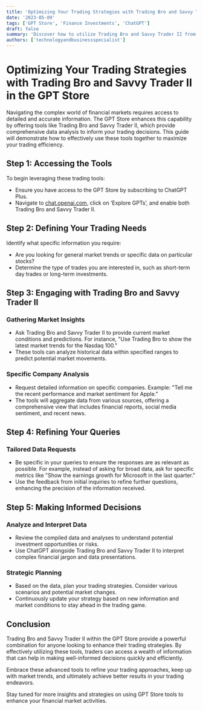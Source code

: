 ```yaml
---
title: 'Optimizing Your Trading Strategies with Trading Bro and Savvy Trader II in the GPT Store'
date: '2023-05-09'
tags: ['GPT Store', 'Finance Investments', 'ChatGPT']
draft: false
summary: 'Discover how to utilize Trading Bro and Savvy Trader II from the GPT Store to streamline your market research and decision-making processes. This guide provides practical tips on how to use these tools effectively to gather and analyze financial data.'
authors: ['technologyandbusinessspecialist']
---
```


# Optimizing Your Trading Strategies with Trading Bro and Savvy Trader II in the GPT Store

Navigating the complex world of financial markets requires access to detailed and accurate information. The GPT Store enhances this capability by offering tools like Trading Bro and Savvy Trader II, which provide comprehensive data analysis to inform your trading decisions. This guide will demonstrate how to effectively use these tools together to maximize your trading efficiency.

## Step 1: Accessing the Tools

To begin leveraging these trading tools:
- Ensure you have access to the GPT Store by subscribing to ChatGPT Plus.
- Navigate to [chat.openai.com](https://chat.openai.com), click on ‘Explore GPTs’, and enable both Trading Bro and Savvy Trader II.

## Step 2: Defining Your Trading Needs

Identify what specific information you require:
- Are you looking for general market trends or specific data on particular stocks?
- Determine the type of trades you are interested in, such as short-term day trades or long-term investments.

## Step 3: Engaging with Trading Bro and Savvy Trader II

### Gathering Market Insights
- Ask Trading Bro and Savvy Trader II to provide current market conditions and predictions. For instance, "Use Trading Bro to show the latest market trends for the Nasdaq 100."
- These tools can analyze historical data within specified ranges to predict potential market movements.

### Specific Company Analysis
- Request detailed information on specific companies. Example: "Tell me the recent performance and market sentiment for Apple."
- The tools will aggregate data from various sources, offering a comprehensive view that includes financial reports, social media sentiment, and recent news.

## Step 4: Refining Your Queries

### Tailored Data Requests
- Be specific in your queries to ensure the responses are as relevant as possible. For example, instead of asking for broad data, ask for specific metrics like "Show the earnings growth for Microsoft in the last quarter."
- Use the feedback from initial inquiries to refine further questions, enhancing the precision of the information received.

## Step 5: Making Informed Decisions

### Analyze and Interpret Data
- Review the compiled data and analyses to understand potential investment opportunities or risks.
- Use ChatGPT alongside Trading Bro and Savvy Trader II to interpret complex financial jargon and data presentations.

### Strategic Planning
- Based on the data, plan your trading strategies. Consider various scenarios and potential market changes.
- Continuously update your strategy based on new information and market conditions to stay ahead in the trading game.

## Conclusion

Trading Bro and Savvy Trader II within the GPT Store provide a powerful combination for anyone looking to enhance their trading strategies. By effectively utilizing these tools, traders can access a wealth of information that can help in making well-informed decisions quickly and efficiently.

Embrace these advanced tools to refine your trading approaches, keep up with market trends, and ultimately achieve better results in your trading endeavors.

Stay tuned for more insights and strategies on using GPT Store tools to enhance your financial market activities.
